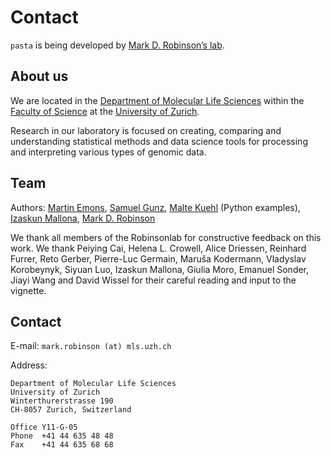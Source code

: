 # Contact
`pasta` is being developed by [Mark D. Robinson's lab](https://robinsonlabuzh.github.io/).

## About us
We are located in the [Department of Molecular Life Sciences](https://www.mls.uzh.ch/en.html) within the [Faculty of Science](https://www.mnf.uzh.ch/en.html) at the [University of Zurich](https://www.uzh.ch/en.html).

Research in our laboratory is focused on creating, comparing and understanding statistical methods and data science tools for processing and interpreting various types of genomic data.

## Team
Authors: [Martin Emons](https://www.mls.uzh.ch/en/research/robinson/groupmembers/martin-emons.html), [Samuel Gunz](https://www.mls.uzh.ch/en/research/robinson/groupmembers/samuel-gunz.html), [Malte Kuehl](https://www.au.dk/en/malte.kuehl@clin.au.dk) (Python examples), [Izaskun Mallona](https://orcid.org/0000-0002-2853-7526), [Mark D. Robinson](https://www.mls.uzh.ch/en/research/robinson/professor-robinson.html) \

We thank all members of the Robinsonlab for constructive feedback on this work. We thank Peiying Cai, Helena L. Crowell, Alice Driessen, Reinhard Furrer, Reto Gerber, Pierre-Luc Germain, Maruša Kodermann, Vladyslav Korobeynyk, Siyuan Luo, Izaskun Mallona, Giulia Moro, Emanuel Sonder, Jiayi Wang and David Wissel for their careful reading and input to the vignette.

## Contact
E-mail: `mark.robinson (at) mls.uzh.ch`

Address:
```
Department of Molecular Life Sciences
University of Zurich
Winterthurerstrasse 190
CH-8057 Zurich, Switzerland

Office Y11-G-05
Phone  +41 44 635 48 48
Fax    +41 44 635 68 68
```